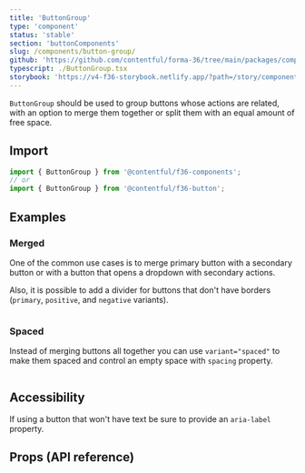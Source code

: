 ```yaml
---
title: 'ButtonGroup'
type: 'component'
status: 'stable'
section: 'buttonComponents'
slug: /components/button-group/
github: 'https://github.com/contentful/forma-36/tree/main/packages/components/button/src/ButtonGroup'
typescript: ./ButtonGroup.tsx
storybook: 'https://v4-f36-storybook.netlify.app/?path=/story/components-button-buttongroup--basic'
---
```


`ButtonGroup` should be used to group buttons whose actions are related, with an option to merge them together or split them with an equal amount of free space.

## Import

```js static=true
import { ButtonGroup } from '@contentful/f36-components';
// or
import { ButtonGroup } from '@contentful/f36-button';
```

## Examples

### Merged

One of the common use cases is to merge primary button with a secondary button or with a button that opens a dropdown with secondary actions.

Also, it is possible to add a divider for buttons that don't have borders (`primary`, `positive`, and `negative` variants).

```jsx file=../../examples/ButtonGroupMergedExample.tsx

```

### Spaced

Instead of merging buttons all together you can use `variant="spaced"` to make them spaced and control an empty space with `spacing` property.

```jsx file=../../examples/ButtonGroupSpacedExample.tsx

```

## Accessibility

If using a button that won't have text be sure to provide an `aria-label` property.

## Props (API reference)

<PropsTable of="ButtonGroup" />
